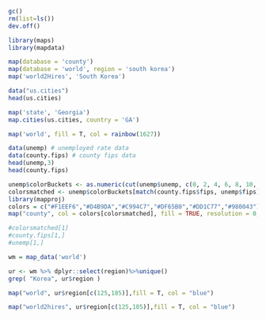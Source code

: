 ```r
gc()
rm(list=ls())
dev.off()
```

```r
library(maps)
library(mapdata)
```

```r
map(database = 'county')
map(database = 'world', region = 'south korea')
map('world2Hires', 'South Korea') 
```

```r
data("us.cities")
head(us.cities)
```

```r
map('state', 'Georgia')
map.cities(us.cities, country = 'GA')
```

```r
map('world', fill = T, col = rainbow(1627))
```

```r
data(unemp) # unemployed rate data
data(county.fips) # county fips data
head(unemp,3)
head(county.fips)
```

```r
unemp$colorBuckets <- as.numeric(cut(unemp$unemp, c(0, 2, 4, 6, 8, 10, 100)))
colorsmatched <- unemp$colorBuckets[match(county.fips$fips, unemp$fips)]
library(mapproj)
colors = c("#F1EEF6","#D4B9DA","#C994C7","#DF65B0","#DD1C77","#980043")
map("county", col = colors[colorsmatched], fill = TRUE, resolution = 0, lty = 0, projection = 'polyconic')

#colorsmatched[1]
#county.fips[1,]
#unemp[1,]
```

```r
wm = map_data('world')

ur <- wm %>% dplyr::select(region)%>%unique()
grep( "Korea", ur$region )

map("world", ur$region[c(125,185)],fill = T, col = "blue")

map("world2hires", ur$region[c(125,185)],fill = T, col = "blue")
```

